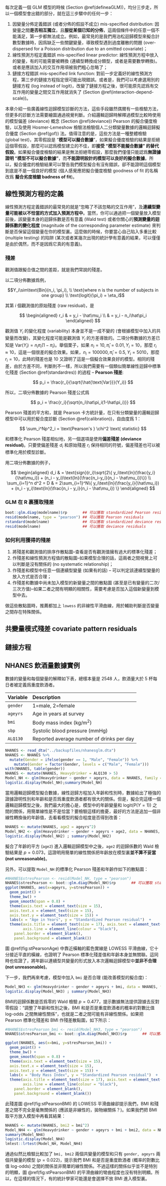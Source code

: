 

每次定義一個 GLM 模型的時候 (Section \@ref(defineaGLM))，均分三步走，所以一個模型會出錯的部分，就在這三步驟中的任何一步：

1. 因變量分佈定義錯誤 (或者分佈的假設不成立) mis-specified distribution: 因變量之間**是否相互獨立**，且**服從某個已知的分佈**，這兩個條件中的任意一個不能滿足，第一步都無法成立。例如，最常見的是我們用泊松迴歸模型來擬合計數型數據時，因爲缺乏一些關鍵變量，導致模型遇到過度離散的問題 (over-dispersed for a Poisson distribution due to an omitted covariate)；
2. 線性預測方程定義錯誤 mis-specified linear predictor: 線性預測方程中放入的變量，有的可能需要被轉換 (連續型轉換成分類型，或者是需要數學轉換)。或者是應該加入的交互作用項被我們粗心忽略了；
3. 鏈接方程錯誤 mis-specified link function: 對前一步定義好的線性預測方程，第三步的鏈接方程指定很可能出現錯誤。或者是，我們可以考慮選用別的鏈接方程 ($\text{log instead of logit}$)，改變了鏈接方程之後，很可能原先認爲有交互作用的變量之間交互作用就消失了 (Section \@ref(interaction-depend-scale))。

本章介紹一些廣義線性迴歸模型診斷的方法，這些手段雖然偶爾有一些檢驗方法，但更多的診斷方法需要繪圖通過視覺判斷。介紹邏輯迴歸時解釋過模型比較時使用的模型偏差 (deviance) 概念 (Section \@ref(deviance)) Pearson 的擬合優度檢驗，以及使用 Hosmer-Lemeshow 檢驗法檢驗個人二分類變量數據的邏輯迴歸擬合優度 (Section \@ref(gof)) 法。值得注意的是，這些方法是一種整體檢驗 (global test)，其零假設是 “**模型可以擬合數據**”，如果擬合優度檢驗的結果是拒絕這個零假設，那麼可以認爲模型建立的不佳，即**接受 “模型不能擬合數據” 的替代假設**。如果擬合優度檢驗的結果是無法拒絕零假設，那麼我們僅僅只能認爲**無證據證明 “模型不可以擬合數據”**，而**不能證明設計的模型可以良好的擬合數據**。所以，擬合優度的檢驗結果可以警告我們模型擬合有沒有錯誤，卻不能證明這個模型到底是不是一個良好的模型 (個人感覺應把擬合優度檢驗 goodness of fit 的名稱改爲 **擬合劣度檢驗 badness of fit**)。

## 線性預測方程的定義

線性預測方程定義錯誤的最常見的就是“忽略了不該忽略的交互作用”，及**連續型變量可能被以不恰當的方式加入預測方程中**。當然，你可以通過把一個變量放入模型前後，該變量本身的迴歸係數是否有意義 (Wald test) 或者你關心的**預測變量的迴歸係數的變化程度** (magnitude of the corresponding parameter estimate) 來判斷是否保留這個變量在你的模型裏。這麼做的時候，你要當心自己陷入多重比較 (multiple testing) 的陷阱 (某次或者某幾次出現的統計學有意義的結果，可以僅僅是由於偶然，而不是因爲它真的有意義)。

### 殘差

觀測值跟擬合值之間的差距，就是我們常說的殘差。

以二項分佈數據爲例，

$$Y_i\sim\text{Bin}(n_i, \pi_i), \\
\text{where n is the number of subjects in one group} \\
\text{logit}(\pi_i) = \eta_i$$

其第 $i$ 個觀測值的原始殘差 (raw residual)，是

$$
\begin{aligned}
r_i & = y_i - \hat\mu_i \\
    & = y_i - n_i\hat\pi_i
\end{aligned}
$$

觀測值 $Y_i$ 的變化程度 (variability) 本身並不是一成不變的 (會根據模型中加入的共變量而改變)，其變化程度可能是觀測值 $Y_i$ 的方差導致的。二項分佈數據的方差已知是 $\text{Var}(Y_i) = n_i\pi_i(1-\pi_i)$。舉個栗子，如果 $n_i = 10, \hat\pi_i = 0.01, Y_i = 10$，那麼 $r_i \approx 10$，這是一個很差的擬合效果。如果，$n_i = 100000, \hat\pi_i = 0.5, Y_i = 5010$，那麼 $r_i = 10$，此時的殘差也是 $10$ 又證明了這是一個擬合效果良好的模型。相同的殘差，由於方差不同，判斷則不一樣，所以我們需要有一個類似簡單線性迴歸中標準化殘差 (Section \@ref(standardres)) 的過程 -- **Pearson 殘差**:

$$
p_i = \frac{r_i}{\sqrt{\hat{\text{Var}}}(Y_i)}
$$

所以，二項分佈數據的 Pearson 殘差公式爲

$$
p_i = \frac{r_i}{\sqrt{n_i\hat\pi_i(1-\hat\pi_i)}}
$$

Pearson 殘差的平方和，就是 Pearson 卡方統計量，在只有分類變量的邏輯迴歸模型中可以用於擬合度診斷 (Section \@ref(calibration))，自由度爲 $1$：

$$
\sum_i^Np^2_i = \text{Pearson's } \chi^2 \text{ statistic}
$$

和標準化 Pearson 殘差相似地，另一個選項是使用**偏差殘差 (deviance residual)**。只要使偏差殘差 $d_i$ 和原始殘差 $r_i$ 保持相同的符號，偏差殘差也可以被標準化用於模型診斷。

用二項分佈數據的例子，

$$
\begin{aligned}
d_i & = \text{sign}(r_i)\sqrt{2\{ y_i\text{ln}(\frac{y_i}{\hat\mu_i}) + (n_i - y_i)\text{ln}(\frac{n_i-y_i}{n_i - \hat\mu_i})\}} \\
\sum_{i=1}^n d^2 = D & = 2\sum_{i=1}^N\{ y_i\text{ln}(\frac{y_i}{\hat\mu_i}) + (n_i - y_i)\text{ln}(\frac{n_i - y_i}{n_i - \hat\mu_i}) \}
\end{aligned}
$$


### GLM 在 R 裏獲取殘差

```r
boot::glm.diag(modelname)$rp       ## 可以獲取 standardized Pearson residuals
resid(modelname, type = "pearson") ## 可以獲取 Pearson residuals
rstandard(modelname)               ## 可以獲取 standardized deviance residuals
resid(modelname)                   ## 可以獲取 deviance residuals
```

### 如何利用獲得的殘差

1. 將殘差和觀測值的排序作散點圖--查看是否有觀測值擁有過大的標準化殘差；
2. 作殘差和線性預測方程值的散點圖--如果模型合理的話，這兩者之間視覺上可以判斷是沒有關係的 (no systematic relationship)；
3. 作殘差和模型中任意一個連續型變量 (如果有的話) -- 可以判定該連續型變量的放入方式是否合理；
4. 作殘差和數據中尚未加入模型的新變量之間的散點圖 (甚至是已有變量的二次/三次方值)--如果二者之間有明顯的相關性，需要考慮是否加入這個新變量到模型中去。

做這些散點圖時，推薦都加上 `lowess` 的非線性平滑曲線，用於輔助判斷是否變量之間存在特殊關係。

## 共變量模式殘差 covariate pattern residuals



## 鏈接方程

## NHANES 飲酒量數據實例 {#NHANESdrinker}

數據的變量和每個變量的解釋如下表，總樣本量是 2548 人，飲酒量大於 5 杯每日者被定義爲重度飲酒者。

Variable  |  Description      |
:--------|:---------------- |
`gender`  |  1=male, 2=female
`ageyrs`  | Age in years at survey
`bmi`     | Body mass index $(\text{kg/m}^2)$
`sbp`     | Systolic blood pressure $(\text{mmHg})$
`ALQ130`  | Reported average number of drinks per day

```r
NHANES <- read_dta("../backupfiles/nhanesglm.dta")
NHANES <- NHANES %>%
  mutate(Gender = ifelse(gender == 1, "Male", "Female")) %>%
    mutate(Gender = factor(Gender, levels = c("Male", "Female")))
with(NHANES, table(gender))
NHANES <- mutate(NHANES, Heavydrinker = ALQ130 > 5)
Model_NH <- glm(Heavydrinker ~ gender + ageyrs, data = NHANES, family = binomial(link = "logit"))
logistic.display(Model_NH);summary(Model_NH)
```

當用邏輯迴歸模型擬合數據，線性迴歸方程加入年齡和性別時，數據給出了極強的證據證明性別和年齡和是否爲重度飲酒者都有很大的關係。但是，擬合完這樣一個邏輯迴歸模型之後，我們最大的擔心是，模型中的年齡變量和 $\text{logit}(\text{P}(Y=1))$ 之間的關係，用簡單線性是不是恰當？要檢驗這樣的擔憂，最好的方法是追加一個非線性轉換後的年齡值，去看看模型的擬合程度是否得到改善：


```r
NHANES <- mutate(NHANES, age2 = ageyrs^2)
Model_NH2 <- glm(Heavydrinker ~ gender + ageyrs + age2, data = NHANES, family = binomial(link = "logit"))
logistic.display(Model_NH2) ; summary(Model_NH2)
```

擬合了年齡的平方 (`age2`) 進入邏輯迴歸模型中之後，`age2` 的迴歸係數的 Wald 檢驗結果是 $p = 0.073$，這證明用簡單的線性關係把年齡放在模型裏**並不算不妥當 (not unreasonable)**。

另外，可以提取 `Model_NH` 的標準化 Pearson 殘差和年齡作如下的散點圖：

```r
#NHANES$stresPearson <- resid(Model_NH, type = "pearson")
NHANES$stresPearson <- boot::glm.diag(Model_NH)$rp       ## 可以獲取 standardized Pearson residuals
ggplot(NHANES, aes(x=ageyrs, y=stresPearson)) +
  geom_point() +
  theme_bw() +
  geom_smooth(span = 0.8) +
  theme(axis.text = element_text(size = 15),
  axis.text.x = element_text(size = 15),
  axis.text.y = element_text(size = 15)) +
  labs(x = "Age in Years", y = "Standardized Pearson residual")  +
  theme(axis.title = element_text(size = 17), axis.text = element_text(size = 8),
        axis.line = element_line(colour = "black"),
    panel.border = element_blank(),
    panel.background = element_blank())
```

圖 \@ref(fig:stPearsonAge) 中靠近橫軸的藍色實線是 LOWESS 平滑曲線，它十分接近平直的橫線，也證明了 Pearson 標準化殘差值和年齡本身並無關聯。這同時也佐證了，將年齡以連續型共變量的形式放入本次邏輯迴歸模型中**並非不合理 (not unreasonable)**。

下一步，我們再來考慮，模型中加入 `bmi` 是否合理 (能改善模型的擬合度)：

```r
Model_NH3 <- glm(Heavydrinker ~ gender + ageyrs + bmi, data = NHANES, family = binomial(link = "logit"))
logistic.display(Model_NH3) ; summary(Model_NH3)
```

BMI的迴歸係數是否爲零的 Wald 檢驗 $p=0.477$，提示數據無法提供證據去反對零假設：“調整了年齡和性別之後，BMI 和是否是重度飲酒者的概率的對數比值 $\text{log-odds}$ 之間無線性關係”，也就是二者之間可能有非線性關係。如果把 Pearson 標準化殘差和 BMI 作殘差散點圖，如下所示：

```r
#NHANES$stresPearson_bmi <- resid(Model_NH3, type = "pearson")
NHANES$stresPearson_bmi <- boot::glm.diag(Model_NH3)$rp       ## 可以獲取 standardized Pearson residuals for individuals

ggplot(NHANES, aes(x=bmi, y=stresPearson_bmi)) +
  geom_point() +
  theme_bw() +
  geom_smooth(span = 0.8) +
  theme(axis.text = element_text(size = 15),
  axis.text.x = element_text(size = 15),
  axis.text.y = element_text(size = 15)) +
  labs(x = "Body Mass Index", y = "Standardized Pearson residual")  +
  theme(axis.title = element_text(size = 17), axis.text = element_text(size = 8),
        axis.line = element_line(colour = "black"),
    panel.border = element_blank(),
    panel.background = element_blank())
```

此殘差圖 \@ref(fig:stPearsonBMI) 的 LOWESS 平滑曲線卻提示我們，BMI 和殘差之間不完全是毫無關係的 (應該是非線性的，拋物線關係？)。如果我們把 BMI 取平方放入模型中再看其結果：


```r
NHANES <- mutate(NHANES, bmi2 = bmi^2)
Model_NH4 <- glm(Heavydrinker ~ gender + ageyrs + bmi + bmi2, data = NHANES, family = binomial(link = "logit"))
summary(Model_NH4)
logistic.display(Model_NH4)
lmtest::lrtest(Model_NH, Model_NH4)
```

通過似然比檢驗比較加了 `bmi, bmi2` 兩個共變量的模型和只有 `gender, ageyrs` 兩個共變量的模型 $(p=0.022)$，提示我們 BMI 和是否是重度飲酒者 (概率的對數比值 $\text{log-odds}$) 之間的關係並非簡單的線性關係。不過這樣的關係似乎並不是特別的明顯，圖 \@ref(fig:stPearsonBMI) 的平滑曲線的彎曲程度也沒有特別明顯。所以，在這樣的情況下，有的統計學家可能還是會選擇不放 BMI 進入模型裏。
